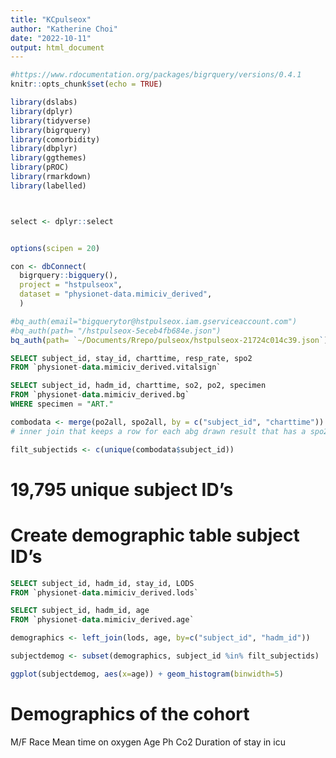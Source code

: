 ```yaml
---
title: "KCpulseox"
author: "Katherine Choi"
date: "2022-10-11"
output: html_document
---
```


```r
#https://www.rdocumentation.org/packages/bigrquery/versions/0.4.1
knitr::opts_chunk$set(echo = TRUE)

library(dslabs)
library(dplyr)
library(tidyverse)
library(bigrquery)
library(comorbidity)
library(dbplyr)
library(ggthemes)
library(pROC)
library(rmarkdown)
library(labelled)



select <- dplyr::select


options(scipen = 20)

con <- dbConnect(
  bigrquery::bigquery(),
  project = "hstpulseox",
  dataset = "physionet-data.mimiciv_derived",
  )

#bq_auth(email="bigquerytor@hstpulseox.iam.gserviceaccount.com")
#bq_auth(path= "/hstpulseox-5eceb4fb684e.json")
bq_auth(path= `~/Documents/Rrepo/pulseox/hstpulseox-21724c014c39.json`)


```

```sql

SELECT subject_id, stay_id, charttime, resp_rate, spo2
FROM `physionet-data.mimiciv_derived.vitalsign`

```
```sql

SELECT subject_id, hadm_id, charttime, so2, po2, specimen
FROM `physionet-data.mimiciv_derived.bg`
WHERE specimen = "ART."

```
```r

combodata <- merge(po2all, spo2all, by = c("subject_id", "charttime"))
# inner join that keeps a row for each abg drawn result that has a spo2 with same subject_id

```


```r

filt_subjectids <- c(unique(combodata$subject_id))

```



# 19,795 unique subject ID's


# Create demographic table subject ID's


```sql

SELECT subject_id, hadm_id, stay_id, LODS
FROM `physionet-data.mimiciv_derived.lods`
```


```sql
SELECT subject_id, hadm_id, age
FROM `physionet-data.mimiciv_derived.age`
```


```r
demographics <- left_join(lods, age, by=c("subject_id", "hadm_id"))

```


```r
subjectdemog <- subset(demographics, subject_id %in% filt_subjectids)

ggplot(subjectdemog, aes(x=age)) + geom_histogram(binwidth=5)

```




# Demographics of the cohort 
M/F
Race 
Mean time on oxygen
Age
Ph
Co2
Duration of stay in icu


